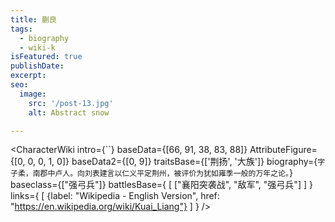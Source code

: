 ```yaml
---
title: 蒯良
tags:
  - biography
  - wiki-k
isFeatured: true
publishDate:
excerpt:
seo:
  image:
    src: '/post-13.jpg'
    alt: Abstract snow

---
```



<CharacterWiki
  intro={``}
  baseData={[66, 91, 38, 83, 88]}
  AttributeFigure={[0, 0, 0, 1, 0]}
  baseData2={[0, 9]}
  traitsBase={['荆扬', '大族']}
  biography={`字子柔，南郡中卢人。向刘表建言以仁义平定荆州，被评价为犹如雍季一般的万年之论。`}
  baseclass={["强弓兵"]}
  battlesBase={
    [
      ["襄阳突袭战", "敌军", "强弓兵"]
    ]
  }
  links={
    [
      {label: "Wikipedia - English Version", href: "https://en.wikipedia.org/wiki/Kuai_Liang"}
    ]
  }
/>